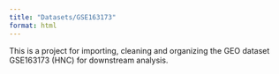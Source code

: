 ```yaml
---
title: "Datasets/GSE163173"
format: html
---
```


This is a project for importing, cleaning and organizing the GEO dataset GSE163173 (HNC) for downstream analysis.
